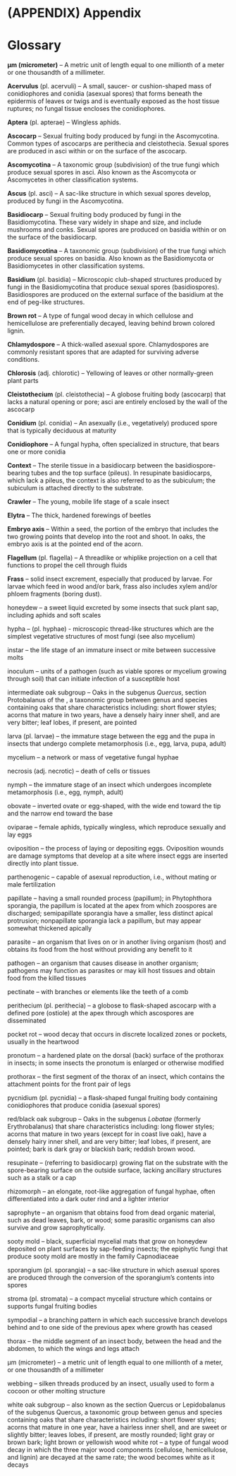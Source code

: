 # (APPENDIX) Appendix  {-}

# Glossary

**μm (micrometer)** – A metric unit of length equal to one millionth of
a meter or one thousandth of a millimeter.

**Acervulus** (pl. acervuli) – A small, saucer- or cushion-shaped mass of conidiophores and conidia (asexual spores) that forms beneath the epidermis of leaves or twigs and is eventually exposed as the host tissue ruptures; no fungal tissue encloses the conidiophores.

**Aptera** (pl. apterae) – Wingless aphids.

**Ascocarp** – Sexual fruiting body produced by fungi in the Ascomycotina. Common types of ascocarps are perithecia and cleistothecia. Sexual spores are produced in asci within or on the surface of the ascocarp.

**Ascomycotina** – A taxonomic group (subdivision) of the true fungi which produce sexual spores in asci. Also known as the Ascomycota or Ascomycetes in other classification systems.

**Ascus** (pl. asci) – A sac-like structure in which sexual spores develop, produced by fungi in the Ascomycotina.

**Basidiocarp** – Sexual fruiting body produced by fungi in the Basidiomycotina. These vary widely in shape and size, and include mushrooms and conks. Sexual spores are produced on basidia within or on the surface of the basidiocarp.

**Basidiomycotina** – A taxonomic group (subdivision) of the true fungi which produce sexual spores on basidia. Also known as the Basidiomycota or Basidiomycetes in other classification systems.


**Basidium** (pl. basidia) – Microscopic club-shaped structures produced by fungi in the Basidiomycotina that produce sexual spores (basidiospores). Basidiospores are produced on the external surface of the basidium at the end of peg-like structures.

**Brown rot** – A type of fungal wood decay in which cellulose and hemicellulose are preferentially decayed, leaving behind brown colored lignin.

**Chlamydospore** – A thick-walled asexual spore. Chlamydospores are commonly resistant spores that are adapted for surviving adverse conditions.

**Chlorosis** (adj.  chlorotic) – Yellowing of leaves or other normally-green plant parts

**Cleistothecium** (pl. cleistothecia) – A globose fruiting body (ascocarp) that lacks a natural opening or pore; asci are entirely enclosed by the wall of the ascocarp 

**Conidium** (pl. conidia) – An asexually (i.e., vegetatively) produced spore that is typically deciduous at maturity

**Conidiophore** – A fungal hypha, often specialized in structure, that bears one or more conidia

**Context** – The sterile tissue in a basidiocarp between the basidiospore-bearing tubes and the top surface (pileus).  In resupinate basidiocarps, which lack a pileus, the context is also referred to as the subiculum; the subiculum is attached directly to the substrate.

**Crawler** – The young, mobile life stage of a scale insect

**Elytra** – The thick, hardened forewings of beetles

**Embryo axis** – Within a seed, the portion of the embryo that includes the two growing points that develop into the root and shoot.  In oaks, the embryo axis is at the pointed end of the acorn.

**Flagellum** (pl. flagella) – A threadlike or whiplike projection on a cell that functions to propel the cell through fluids

**Frass** – solid insect excrement, especially that produced by larvae.  For larvae which feed in wood and/or bark, frass also includes xylem and/or phloem fragments (boring dust).

honeydew – a sweet liquid excreted by some insects that suck plant sap, including aphids and soft scales

hypha – (pl. hyphae) - microscopic thread-like structures which are the simplest vegetative structures of most fungi (see also mycelium)

instar – the life stage of an immature insect or mite between successive molts

inoculum – units of a pathogen (such as viable spores or mycelium growing through soil) that can initiate infection of a susceptible host

intermediate oak subgroup – Oaks in the subgenus *Quercus*, section Protobalanus of the , a taxonomic group between genus and species containing oaks that share characteristics including:  short flower styles; acorns that mature in two years, have a densely hairy inner shell, and are very bitter; leaf lobes, if present, are pointed 

larva (pl. larvae) – the immature stage between the egg and the pupa in insects that undergo complete metamorphosis (i.e., egg, larva, pupa, adult)

mycelium – a network or mass of vegetative fungal hyphae 

necrosis (adj.  necrotic) – death of cells or tissues

nymph – the immature stage of an insect which undergoes incomplete metamorphosis (i.e., egg, nymph, adult)

obovate – inverted ovate or egg-shaped, with the wide end toward the tip and the narrow end toward the base

oviparae – female aphids, typically wingless, which reproduce sexually and lay eggs

oviposition – the process of laying or depositing eggs.  Oviposition wounds are damage symptoms that develop at a site where insect eggs are inserted directly into plant tissue.

parthenogenic – capable of asexual reproduction, i.e., without mating or male fertilization

papillate – having a small rounded process (papillum); in Phytophthora sporangia, the papillum is located at the apex from which zoospores are discharged; semipapillate sporangia have a smaller, less distinct apical protrusion; nonpapillate sporangia lack a papillum, but may appear somewhat thickened apically

parasite – an organism that lives on or in another living organism (host) and obtains its food from the host without providing any benefit to it

pathogen – an organism that causes disease in another organism; pathogens may function as parasites or may kill host tissues and obtain food from the killed tissues

pectinate – with branches or elements like the teeth of a comb

perithecium (pl. perithecia) – a globose to flask-shaped ascocarp with a defined pore (ostiole) at the apex through which ascospores are disseminated

pocket rot – wood decay that occurs in discrete localized zones or pockets, usually in the heartwood

pronotum – a hardened plate on the dorsal (back) surface of the prothorax in insects; in some insects the pronotum is enlarged or otherwise modified

prothorax – the first segment of the thorax of an insect, which contains the attachment points for the front pair of legs

pycnidium (pl. pycnidia) – a flask-shaped fungal fruiting body containing conidiophores that produce conidia (asexual spores)

red/black oak subgroup – Oaks in the subgenus *Lobatae* (formerly Erythrobalanus) that  share characteristics including:  long flower styles; acorns that mature in two years (except for in coast live oak), have a densely hairy inner shell, and are very bitter; leaf lobes, if present, are pointed; bark is dark gray or blackish bark; reddish brown wood.

resupinate – (referring to basidiocarp) growing flat on the substrate with the spore-bearing surface on the outside surface, lacking ancillary structures such as a stalk or a cap

rhizomorph – an elongate, root-like aggregation of fungal hyphae, often differentiated into a dark outer rind and a lighter interior

saprophyte – an organism that obtains food from dead organic material, such as dead leaves, bark, or wood; some parasitic organisms can also survive and grow saprophytically.

sooty mold – black, superficial mycelial mats that grow on honeydew deposited on plant surfaces by sap-feeding insects; the epiphytic fungi that produce sooty mold are mostly in the family Capnodiaceae

sporangium (pl. sporangia) – a sac-like structure in which asexual spores are produced through the conversion of the sporangium’s contents into spores

stroma (pl. stromata) – a compact mycelial structure which contains or supports fungal fruiting bodies 

sympodial – a branching pattern in which each successive branch develops behind and to one side of the previous apex where growth has ceased

thorax – the middle segment of an insect body, between the head and the abdomen, to which the wings and legs attach

μm (micrometer) – a metric unit of length equal to one millionth of a meter, or one thousandth 
of a millimeter

webbing – silken threads produced by an insect, usually used to form a cocoon or other molting structure

white oak subgroup – also known as the section Quercus or Lepidobalanus of the subgenus Quercus, a taxonomic group between genus and species containing oaks that share characteristics including:  short flower styles; acorns that mature in one year, have a hairless inner shell, and are sweet or slightly bitter; leaves lobes, if present, are mostly rounded; light gray or brown bark; light brown or yellowish wood
white rot – a type of fungal wood decay in which the three major wood components (cellulose, hemicellulose, and lignin) are decayed at the same rate; the wood becomes white as it decays




